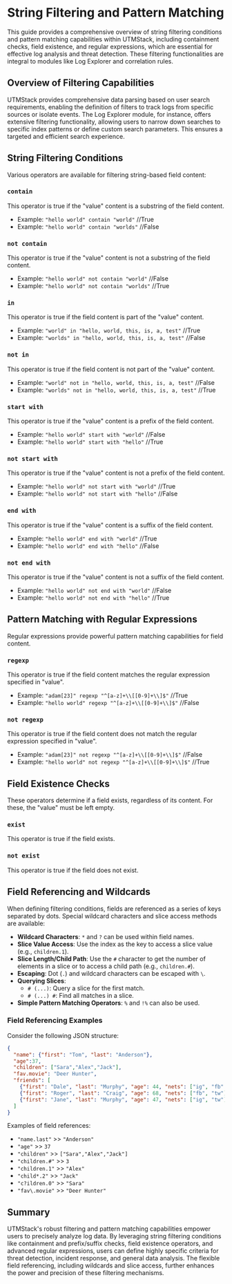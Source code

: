 # String Filtering and Pattern Matching

This guide provides a comprehensive overview of string filtering conditions and pattern matching capabilities within UTMStack, including containment checks, field existence, and regular expressions, which are essential for effective log analysis and threat detection. These filtering functionalities are integral to modules like Log Explorer and correlation rules.

## Overview of Filtering Capabilities

UTMStack provides comprehensive data parsing based on user search requirements, enabling the definition of filters to track logs from specific sources or isolate events. The Log Explorer module, for instance, offers extensive filtering functionality, allowing users to narrow down searches to specific index patterns or define custom search parameters. This ensures a targeted and efficient search experience.

## String Filtering Conditions

Various operators are available for filtering string-based field content:

### `contain`
This operator is true if the "value" content is a substring of the field content.
- Example: `"hello world" contain "world"` //True
- Example: `"hello world" contain "worlds"` //False

### `not contain`
This operator is true if the "value" content is not a substring of the field content.
- Example: `"hello world" not contain "world"` //False
- Example: `"hello world" not contain "worlds"` //True

### `in`
This operator is true if the field content is part of the "value" content.
- Example: `"world" in "hello, world, this, is, a, test"` //True
- Example: `"worlds" in "hello, world, this, is, a, test"` //False

### `not in`
This operator is true if the field content is not part of the "value" content.
- Example: `"world" not in "hello, world, this, is, a, test"` //False
- Example: `"worlds" not in "hello, world, this, is, a, test"` //True

### `start with`
This operator is true if the "value" content is a prefix of the field content.
- Example: `"hello world" start with "world"` //False
- Example: `"hello world" start with "hello"` //True

### `not start with`
This operator is true if the "value" content is not a prefix of the field content.
- Example: `"hello world" not start with "world"` //True
- Example: `"hello world" not start with "hello"` //False

### `end with`
This operator is true if the "value" content is a suffix of the field content.
- Example: `"hello world" end with "world"` //True
- Example: `"hello world" end with "hello"` //False

### `not end with`
This operator is true if the "value" content is not a suffix of the field content.
- Example: `"hello world" not end with "world"` //False
- Example: `"hello world" not end with "hello"` //True

## Pattern Matching with Regular Expressions

Regular expressions provide powerful pattern matching capabilities for field content.

### `regexp`
This operator is true if the field content matches the regular expression specified in "value".
- Example: `"adam[23]" regexp "^[a-z]+\\[[0-9]+\\]$"` //True
- Example: `"hello world" regexp "^[a-z]+\\[[0-9]+\\]$"` //False

### `not regexp`
This operator is true if the field content does not match the regular expression specified in "value".
- Example: `"adam[23]" not regexp "^[a-z]+\\[[0-9]+\\]$"` //False
- Example: `"hello world" not regexp "^[a-z]+\\[[0-9]+\\]$"` //True

## Field Existence Checks

These operators determine if a field exists, regardless of its content. For these, the "value" must be left empty.

### `exist`
This operator is true if the field exists.

### `not exist`
This operator is true if the field does not exist.

## Field Referencing and Wildcards

When defining filtering conditions, fields are referenced as a series of keys separated by dots. Special wildcard characters and slice access methods are available:

*   **Wildcard Characters**: `*` and `?` can be used within field names.
*   **Slice Value Access**: Use the index as the key to access a slice value (e.g., `children.1`).
*   **Slice Length/Child Path**: Use the `#` character to get the number of elements in a slice or to access a child path (e.g., `children.#`).
*   **Escaping**: Dot (`.`) and wildcard characters can be escaped with `\`.
*   **Querying Slices**:
    *   `# (...)`: Query a slice for the first match.
    *   `# (...) #`: Find all matches in a slice.
*   **Simple Pattern Matching Operators**: `%` and `!%` can also be used.

### Field Referencing Examples

Consider the following JSON structure:
```json
{
  "name": {"first": "Tom", "last": "Anderson"},
  "age":37,
  "children": ["Sara","Alex","Jack"],
  "fav.movie": "Deer Hunter",
  "friends": [
    {"first": "Dale", "last": "Murphy", "age": 44, "nets": ["ig", "fb", "tw"]},
    {"first": "Roger", "last": "Craig", "age": 68, "nets": ["fb", "tw"]},
    {"first": "Jane", "last": "Murphy", "age": 47, "nets": ["ig", "tw"]}
  ]
}
```

Examples of field references:
*   `"name.last"` >> `"Anderson"`
*   `"age"` >> `37`
*   `"children"` >> `["Sara","Alex","Jack"]`
*   `"children.#"` >> `3`
*   `"children.1"` >> `"Alex"`
*   `"child*.2"` >> `"Jack"`
*   `"c?ildren.0"` >> `"Sara"`
*   `"fav\.movie"` >> `"Deer Hunter"`

## Summary

UTMStack's robust filtering and pattern matching capabilities empower users to precisely analyze log data. By leveraging string filtering conditions like containment and prefix/suffix checks, field existence operators, and advanced regular expressions, users can define highly specific criteria for threat detection, incident response, and general data analysis. The flexible field referencing, including wildcards and slice access, further enhances the power and precision of these filtering mechanisms.